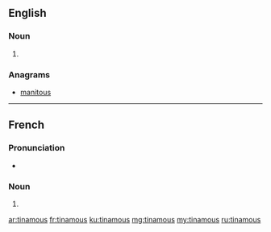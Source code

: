 ==English==

===Noun===
{{head|en|plural}}

# {{plural of|tinamou|lang=en}}

===Anagrams===
* [[manitous#English|manitous]]

----

==French==

===Pronunciation===
* {{IPA|/tinamu/|lang=fr}}

===Noun===
{{head|fr|plural}} {{m-p}}

# {{plural of|tinamou|lang=fr|nocat=1}}

[[ar:tinamous]]
[[fr:tinamous]]
[[ku:tinamous]]
[[mg:tinamous]]
[[my:tinamous]]
[[ru:tinamous]]